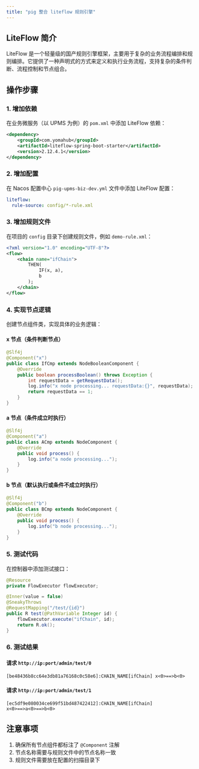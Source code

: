 ```yaml
---
title: "pig 整合 liteflow 规则引擎"
---
```


## LiteFlow 简介
LiteFlow 是一个轻量级的国产规则引擎框架，主要用于复杂的业务流程编排和规则编排。它提供了一种声明式的方式来定义和执行业务流程，支持复杂的条件判断、流程控制和节点组合。

## 操作步骤
### 1. 增加依赖
在业务微服务（以 UPMS 为例）的 `pom.xml` 中添加 LiteFlow 依赖：

```xml
<dependency>
    <groupId>com.yomahub</groupId>
    <artifactId>liteflow-spring-boot-starter</artifactId>
    <version>2.12.4.1</version>
</dependency>
```

### 2. 增加配置
在 Nacos 配置中心 `pig-upms-biz-dev.yml` 文件中添加 LiteFlow 配置：

```yaml
liteflow:
  rule-source: config/*-rule.xml
```

### 3. 增加规则文件
在项目的 `config` 目录下创建规则文件，例如 `demo-rule.xml`：

```xml
<?xml version="1.0" encoding="UTF-8"?>
<flow>
    <chain name="ifChain">
        THEN(
            IF(x, a),
            b
        );
    </chain>
</flow>

```

### 4. 实现节点逻辑
创建节点组件类，实现具体的业务逻辑：

#### x 节点（条件判断节点）
```java
@Slf4j
@Component("x")
public class IfCmp extends NodeBooleanComponent {
    @Override
    public boolean processBoolean() throws Exception {
        int requestData = getRequestData();
        log.info("x node processing... requestData:{}", requestData);
        return requestData == 1;
    }
}
```

#### a 节点（条件成立时执行）
```java
@Slf4j
@Component("a")
public class ACmp extends NodeComponent {
    @Override
    public void process() {
        log.info("a node processing...");
    }
}
```

#### b 节点（默认执行或条件不成立时执行）
```java
@Slf4j
@Component("b")
public class BCmp extends NodeComponent {
    @Override
    public void process() {
        log.info("b node processing...");
    }
}
```

### 5. 测试代码
在控制器中添加测试接口：

```java
@Resource
private FlowExecutor flowExecutor;

@Inner(value = false)
@SneakyThrows
@RequestMapping("/test/{id}")
public R test(@PathVariable Integer id) {
    flowExecutor.execute("ifChain", id);
    return R.ok();
}
```

### 6. 测试结果
#### 请求 `http://ip:port/admin/test/0`
```plain
[be48436b8cc64e3db81a76168c0c58e6]:CHAIN_NAME[ifChain] x<0>==>b<0>
```

#### 请求 `http://ip:port/admin/test/1`
```plain
[ec5df9e080034ce699f51bd487422412]:CHAIN_NAME[ifChain] x<0>==>a<0>==>b<0>
```

## 注意事项
1. 确保所有节点组件都标注了 `@Component` 注解
2. 节点名称需要与规则文件中的节点名称一致
3. 规则文件需要放在配置的扫描目录下



